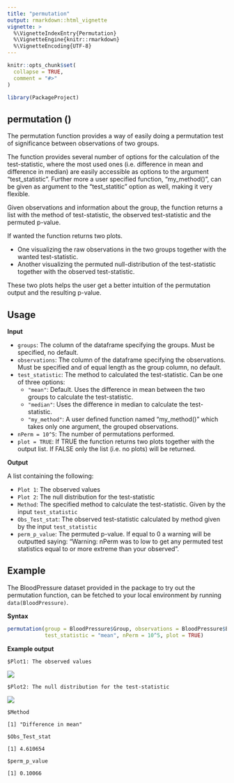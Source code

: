 ```yaml
---
title: "permutation"
output: rmarkdown::html_vignette
vignette: >
  %\VignetteIndexEntry{Permutation}
  %\VignetteEngine{knitr::rmarkdown}
  %\VignetteEncoding{UTF-8}
---
```


```r
knitr::opts_chunk$set(
  collapse = TRUE,
  comment = "#>"
)
```

```r
library(PackageProject)
```

## permutation ()

The permutation function provides a way of easily doing a permutation test of significance between observations of two groups. 

The function provides several number of options for the calculation of the test-statistic, where the most used ones (i.e. difference in mean and difference in median) are easily accessible as options to the argument "test_statistic". Further more a user specified function, "my_method()", can be given as argument to the "test_statitic" option as well, making it very flexible. 

Given observations and information about the group, the function returns a list with the method of test-statistic, the observed test-statistic and the permuted p-value. 

If wanted the function returns two plots. 
 
  - One visualizing the raw observations in the two groups together with the wanted test-statistic. 
  - Another visualizing the permuted null-distribution of the test-statistic together with the observed test-statistic. 
  
These two plots helps the user get a better intuition of the permutation output and the resulting p-value. 

## Usage

**Input**

 - `groups`: The column of the dataframe specifying the groups. Must be specified, no default. 
 - `observations`: The column of the dataframe specifying the observations. Must be specified and of equal length as the group column, no default. 
 - `test_statistic`: The method to calculated the test-statistic. Can be one of three options: 
    - `"mean"`: Default. Uses the difference in mean between the two groups to calculate the test-statistic.
    - `"median"`: Uses the difference in median to calculate the test-statistic.
    - `"my_method"`: A user defined function named "my_method()" which takes only one argument, the grouped observations.
 - `nPerm = 10^5`: The number of permutations performed. 
 - `plot = TRUE`: If TRUE the function returns two plots together with the output list. If FALSE only the list (i.e. no plots) will be returned. 

**Output**

A list containing the following: 
  
 - `Plot 1`: The observed values 
 - `Plot 2`: The null distribution for the test-statistic
 - `Method`: The specified method to calculate the test-statistic. Given by the input `test_statistic`
 - `Obs_Test_stat`: The observed test-statistic calculated by method given by the input `test_statistic`
 - `perm_p_value`: The permuted p-value. If equal to 0 a warning will be outputted saying: "Warning: nPerm was to low to get any permuted test statistics equal to or more extreme than your observed". 

## Example

The BloodPressure dataset provided in the package to try out the permutation function, can be fetched to your local environment by running `data(BloodPressure)`.

**Syntax**

```r
permutation(group = BloodPressure$Group, observations = BloodPressure$Blood_pressure, 
            test_statistic = "mean", nPerm = 10^5, plot = TRUE)
```

**Example output**

`$Plot1: The observed values`

![](../Obs_plot.png)

`$Plot2: The null distribution for the test-statistic`

![](../null_dist.png)

`$Method`

`[1] "Difference in mean"`

`$Obs_Test_stat`

`[1] 4.610654`

`$perm_p_value`

`[1] 0.10066`


